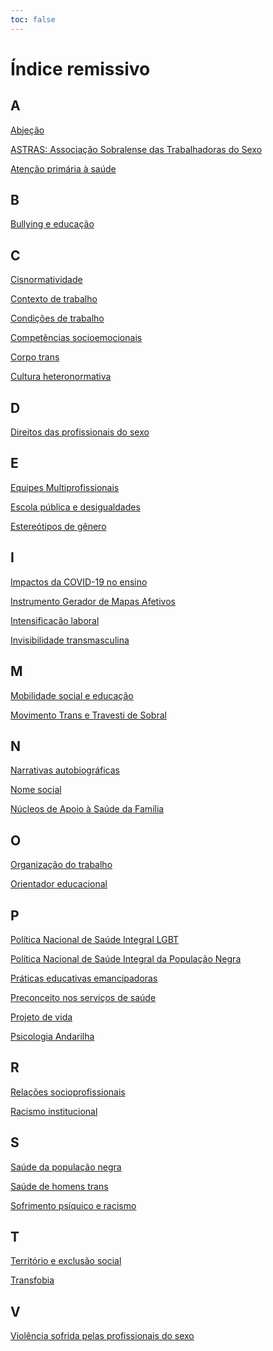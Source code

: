 ```yaml
---
toc: false
---
```


# Índice remissivo {.unnumbered}

## A

[Abjeção](sousa_silva_saude_homens_trans.qmd)

[ASTRAS: Associação Sobralense das Trabalhadoras do Sexo](sousa_violencia.qmd)

[Atenção primária à saúde](janne_camila.qmd)

## B

[Bullying e educação](pessoa_narrativa.qmd)

## C

[Cisnormatividade](sousa_silva_saude_homens_trans.qmd)

[Contexto de trabalho](rodrigues_trabalho.qmd)

[Condições de trabalho](rodrigues_trabalho.qmd)

[Competências socioemocionais](barbosa_hiara.qmd)

[Corpo trans](sousa_silva_saude_homens_trans.qmd)

[Cultura heteronormativa](santiago_escolarizacao_trans.qmd)

## D

[Direitos das profissionais do sexo](sousa_violencia.qmd)

## E

[Equipes Multiprofissionais](janne_camila.qmd)

[Escola pública e desigualdades](nascimento_muros.qmd)

[Estereótipos de gênero](sousa_silva_saude_homens_trans.qmd)

## I

[Impactos da COVID-19 no ensino](pessoa_narrativa.qmd)

[Instrumento Gerador de Mapas Afetivos](neta_reescrevendo.qmd)

[Intensificação laboral](rodrigues_trabalho.qmd)

[Invisibilidade transmasculina](sousa_silva_saude_homens_trans.qmd)

## M

[Mobilidade social e educação](nascimento_muros.qmd)

[Movimento Trans e Travesti de Sobral](santiago_escolarizacao_trans.qmd)

## N

[Narrativas autobiográficas](pessoa_narrativa.qmd)

[Nome social](sousa_silva_saude_homens_trans.qmd)

[Núcleos de Apoio à Saúde da Família](janne_camila.qmd)

## O

[Organização do trabalho](rodrigues_trabalho.qmd)

[Orientador educacional](barbosa_hiara.qmd)

## P

[Política Nacional de Saúde Integral LGBT](aragao_saude_trans.qmd)

[Política Nacional de Saúde Integral da População Negra](barbosa_aquilomba.qmd)

[Práticas educativas emancipadoras](nascimento_muros.qmd)

[Preconceito nos serviços de saúde](aragao_saude_trans.qmd)

[Projeto de vida](neta_reescrevendo.qmd)

[Psicologia Andarilha](sousa_violencia.qmd)

## R

[Relações socioprofissionais](rodrigues_trabalho.qmd)

[Racismo institucional](barbosa_aquilomba.qmd)

## S

[Saúde da população negra](barbosa_aquilomba.qmd)

[Saúde de homens trans](aragao_saude_trans.qmd)

[Sofrimento psíquico e racismo](barbosa_aquilomba.qmd)

## T

[Território e exclusão social](pessoa_narrativa.qmd)

[Transfobia](santiago_escolarizacao_trans.qmd)

## V

[Violência sofrida pelas profissionais do sexo](sousa_violencia.qmd)
